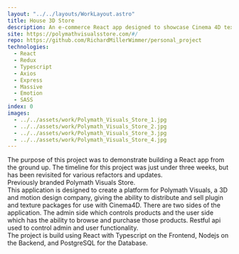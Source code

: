 ```yaml
---
layout: "../../layouts/WorkLayout.astro"
title: House 3D Store
description: An e-commerce React app designed to showcase Cinema 4D texture packages. Some highlight technologies include Redux, Typescript, Nodejs with Express.
site: https://polymathvisualsstore.com/#/
repo: https://github.com/RichardMillerWimmer/personal_project
technologies:
  - React
  - Redux
  - Typescript
  - Axios
  - Express
  - Massive
  - Emotion
  - SASS
index: 0
images:
  - ../../assets/work/Polymath_Visuals_Store_1.jpg
  - ../../assets/work/Polymath_Visuals_Store_2.jpg
  - ../../assets/work/Polymath_Visuals_Store_3.jpg
  - ../../assets/work/Polymath_Visuals_Store_4.jpg
---
```



The purpose of this project was to demonstrate building a React app from the ground up. The timeline for this project was just under three weeks, but has been revisited for various refactors and updates.
<br/>
Previously branded Polymath Visuals Store. 
<br />
This application is designed to create a platform for Polymath Visuals, a 3D and
motion design company, giving the ability to distribute and sell plugin and texture
packages for use with Cinema4D. There are two sides of the application. The admin
side which controls products and the user side which has the ability to browse and
purchase those products. Restful api used to control admin and user functionality.
<br />
The project is build using React with Typescript on the Frontend, Nodejs on the Backend,
and PostgreSQL for the Database.
